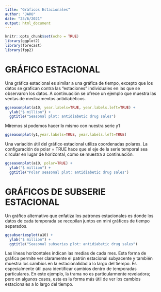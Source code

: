 ```yaml
---
title: "Gráficos Estacionales"
author: "JARO"
date: "23/6/2021"
output: html_document
---
```


```r
knitr::opts_chunk$set(echo = TRUE)
library(ggplot2)
library(forecast)
library(fpp2)
```

# GRÁFICO ESTACIONAL

Una gráfica estacional es similar a una gráfica de tiempo, excepto que los datos se grafican contra las “estaciones” individuales en las que se observaron los datos. A continuación se ofrece un ejemplo que muestra las ventas de medicamentos antidiabéticos. 

```r
ggseasonplot(a10, year.labels=TRUE, year.labels.left=TRUE) +
  ylab("$ million") +
  ggtitle("Seasonal plot: antidiabetic drug sales")
```

Miremos si podemos hacer lo mismo con nuestra serie y1

```r
ggseasonplot(y1,year.labels=TRUE, year.labels.left=TRUE)
```

Una variación útil del gráfico estacional utiliza coordenadas polares. La configuración de polar = TRUE hace que el eje de la serie temporal sea circular en lugar de horizontal, como se muestra a continuación. 

```r
ggseasonplot(a10, polar=TRUE) +
  ylab("$ million") +
  ggtitle("Polar seasonal plot: antidiabetic drug sales")
```


# GRÁFICOS DE SUBSERIE ESTACIONAL

Un gráfico alternativo que enfatiza los patrones estacionales es donde los datos de cada temporada se recopilan juntos en mini gráficos de tiempo separados. 

```r
ggsubseriesplot(a10) +
  ylab("$ million") +
  ggtitle("Seasonal subseries plot: antidiabetic drug sales")
```

Las líneas horizontales indican las medias de cada mes. Esta forma de gráfico permite ver claramente el patrón estacional subyacente y también muestra los cambios en la estacionalidad a lo largo del tiempo. Es especialmente útil para identificar cambios dentro de temporadas particulares. En este ejemplo, la trama no es particularmente reveladora; pero en algunos casos, esta es la forma más útil de ver los cambios estacionales a lo largo del tiempo. 







